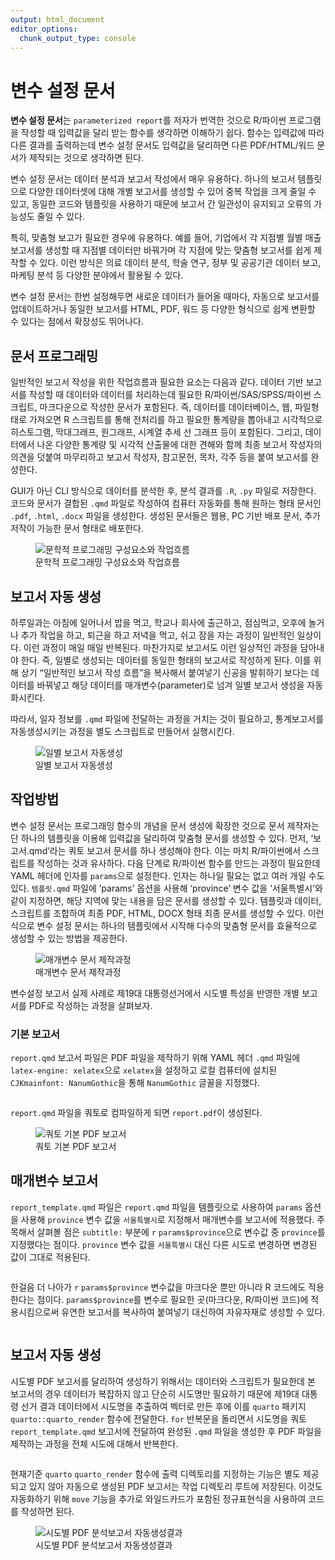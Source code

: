 ```yaml
---
output: html_document
editor_options: 
  chunk_output_type: console
---
```


# 변수 설정 문서

**변수 설정 문서**는 `parameterized report`를 저자가 번역한 것으로 R/파이썬 
프로그램을 작성할 때 입력값을 달리 받는 함수를 생각하면 이해하기 쉽다. 
함수는 입력값에 따라 다른 결과를 출력하는데 변수 설정 문서도 
입력값을 달리하면 다른 PDF/HTML/워드 문서가 제작되는 것으로 생각하면 된다.

변수 설정 문서는 데이터 분석과 보고서 작성에서 매우 유용하다. 
하나의 보고서 템플릿으로 다양한 데이터셋에 대해 개별 보고서를 생성할 수 있어 
중복 작업을 크게 줄일 수 있고, 동일한 코드와 템플릿을 사용하기 때문에 
보고서 간 일관성이 유지되고 오류의 가능성도 줄일 수 있다.

특히, 맞춤형 보고가 필요한 경우에 유용하다. 
예를 들어, 기업에서 각 지점별 월별 매출 보고서를 생성할 때 
지점별 데이터만 바꿔가며 각 지점에 맞는 맞춤형 보고서를 쉽게 제작할 수 있다. 
이런 방식은 의료 데이터 분석, 학술 연구, 정부 및 공공기관 데이터 보고, 마케팅 분석 등 다양한 분야에서 활용될 수 있다.

변수 설정 문서는 한번 설정해두면 새로운 데이터가 들어올 때마다, 
자동으로 보고서를 업데이트하거나 동일한 보고서를 HTML, PDF, 워드 등 다양한 형식으로 쉽게 변환할 수 있다는 점에서 확장성도 뛰어나다.


## 문서 프로그래밍

일반적인 보고서 작성을 위한 작업흐름과 필요한 요소는 다음과 같다.
데이터 기반 보고서를 작성할 때 데이터와 데이터를 처리하는데 필요한 
R/파이썬/SAS/SPSS/파이썬 스크립트, 마크다운으로 작성한 문서가 포함된다.
즉, 데이터를 데이터베이스, 웹, 파일형태로 가져오면 R 스크립트를 통해 전처리를 하고 필요한 통계량을 뽑아내고
시각적으로 히스토그램, 막대그래프, 원그래프, 시계열 추세 선 그래프 등이 포함된다. 
그리고, 데이터에서 나온 다양한 통계량 및 시각적 산출물에 대한 견해와 함께 최종 보고서 작성자의 의견을 덧붙여 마무리하고 
보고서 작성자, 참고문헌, 목차, 각주 등을 붙여 보고서를 완성한다.

GUI가 아닌 CLI 방식으로 데이터를 분석한 후, 분석 결과를 `.R`, `.py` 파일로 저장한다. 코드와 문서가 결합된 `.qmd` 파일로 작성하여 컴퓨터 자동화를 통해 원하는 형태 문서인 `.pdf`, `.html`, `.docx` 파일을 생성한다. 생성된 문서들은 웹용, PC 기반 배포 문서, 추가 저작이 가능한 문서 형태로 배포한다.


![문학적 프로그래밍 구성요소와 작업흐름](images/params_workflow.jpg){#fig-params_workflow}


## 보고서 자동 생성

하루일과는 아침에 일어나서 밥을 먹고, 학교나 회사에 출근하고, 점심먹고, 오후에 놀거나 추가 작업을 하고, 퇴근을 하고 저녁을 먹고, 쉬고 잠을 자는 과정이 일반적인 일상이다.
이런 과정이 매일 매일 반복된다. 마찬가지로 보고서도 이런 일상적인 과정을 담아내야 한다.
즉, 일별로 생성되는 데이터를 동일한 형태의 보고서로 작성하게 된다.
이를 위해 상기 "일반적인 보고서 작성 흐름"을 복사해서 붙여넣기 신공을 발휘하기 보다는 데이터를 바꿔넣고 해당 데이터를 매개변수(parameter)로 넘겨 일별 보고서 생성을 자동화시킨다.

따라서, 일자 정보를 `.qmd` 파일에 전달하는 과정을 거치는 것이 필요하고, 
통계보고서를 자동생성시키는 과정을 별도 스크립트로 만들어서 실행시킨다.

![일별 보고서 자동생성](images/params_daily.jpg){#fig-params-daily}

## 작업방법

변수 설정 문서는 프로그래밍 함수의 개념을 문서 생성에 확장한 것으로 문서 제작자는 단 하나의 템플릿을 이용해 입력값을 달리하여 맞춤형 문서를 생성할 수 있다. 먼저, '보고서.qmd'라는 쿼토 보고서 문서를 하나 생성해야 한다. 이는 마치 R/파이썬에서 스크립트를 작성하는 것과 유사하다.
다음 단계로 R/파이썬 함수를 만드는 과정이 필요한데 YAML 헤더에 인자를 `params`으로 설정한다.
인자는 하나일 필요는 없고 여러 개일 수도 있다.
`템플릿.qmd` 파일에 'params' 옵션을 사용해 'province' 변수 값을 '서울특별시'와 같이 지정하면, 해당 지역에 맞는 내용을 담은 문서를 생성할 수 있다. 템플릿과 데이터, 스크립트를 조합하여 최종 PDF, HTML, DOCX 형태 최종 문서를 생성할 수 있다. 이런 식으로 변수 설정 문서는 하나의 템플릿에서 시작해 다수의 맞춤형 문서를 효율적으로 생성할 수 있는 방법을 제공한다.

![매개변수 문서 제작과정](images/params_quarto.jpg){#fig-params-automation}

변수설정 보고서 실제 사례로 제19대 대통령선거에서 시도별 특성을 반영한 개별 보고서를 PDF로 작성하는 과정을 살펴보자.

### 기본 보고서

`report.qmd` 보고서 파일은 PDF 파일을 제작하기 위해 YAML 헤더 `.qmd` 파일에 `latex-engine: xelatex`으로 `xelatex`을 설정하고 로컬 컴퓨터에 설치된 `CJKmainfont: NanumGothic`을 통해 `NanumGothic` 글꼴을 지정했다. 

```.python
```

`report.qmd` 파일을 쿼토로 컴파일하게 되면 `report.pdf`이 생성된다.

![쿼토 기본 PDF 보고서](images/params_pdf_report.jpg){#fig-params-pdf-report}

## 매개변수 보고서

`report_template.qmd` 파일은 `report.qmd` 파일을 템플릿으로 사용하여 `params` 옵션을 사용해 `province` 변수 값을 `서울특별시`로 지정해서 매개변수를 보고서에 적용했다.
주목해서 살펴볼 점은 `subtitle: ` 부분에 `r` `params$province`으로 변수값 중 `province`를 지정했다는 점이다. `province` 변수 값을 `서울특별시` 대신 다른 시도로 변경하면 변경된 값이 그대로 적용된다.

```.python
```

한걸음 더 나아가 `r` `params$province` 변수값을 마크다운 뿐만 아니라 R 코드에도 적용한다는 점이다. `params$province`를 변수로 필요한 곳(마크다운, R/파이썬 코드)에 적용시킴으로써 유연한 보고서를 복사하여 붙여넣기 대신하여 자유자재로 생성할 수 있다. 


```.python
```

## 보고서 자동 생성

시도별 PDF 보고서를 달리하여 생성하기 위해서는 데이터와 스크립트가 필요한데 본 보고서의 경우 데이터가 복잡하지 않고 단순히 시도명만 필요하기 때문에 제19대 대통령 선거 결과 데이터에서 
시도명을 추출하여 벡터로 만든 후에 이를 `quarto` 패키지 `quarto::quarto_render` 함수에 전달한다. `for` 반복문을 돌리면서 시도명을 쿼토 `report_template.qmd` 보고서에 전달하여 완성된 `.qmd` 파일을 생성한 후 PDF 파일을 제작하는 과정을 전체 시도에 대해서 반복한다.

```.python
```

현재기준 `quarto` `quarto_render` 함수에 출력 디렉토리를 지정하는 기능은 별도 제공되고 있지 않아 자동으로 생성된 PDF 보고서는 작업 디렉토리 루트에 저장된다. 이것도 자동화하기 위해 `move` 기능을 추가로 와일드카드가 포함된 정규표현식을 사용하여 코드를 작성하면 된다.

![시도별 PDF 분석보고서 자동생성결과](images/params_provinces.jpg){#fig-params-provinces}


